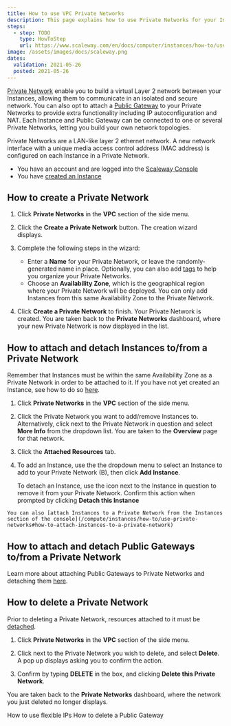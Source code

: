 ```yaml
---
title: How to use VPC Private Networks
description: This page explains how to use Private Networks for your Instances
steps:
  - step: TODO
    type: HowToStep
    url: https://www.scaleway.com/en/docs/computer/instances/how-to/use-private-networks
image: /assets/images/docs/scaleway.png
dates:
  validation: 2021-05-26
  posted: 2021-05-26
---
```


[Private Network](/network/vpc/concepts#private-networks) enable you to build a virtual Layer 2 network between your Instances, allowing them to communicate in an isolated and secure network. You can also opt to attach a [Public Gateway](/network/vpc/concepts#public-gateway) to your Private Networks to provide extra functionality including IP autoconfiguration and NAT. Each Instance and Public Gateway can be connected to one or several Private Networks, letting you build your own network topologies.

Private Networks are a LAN-like layer 2 ethernet network. A new network interface with a unique media access control address (MAC address) is configured on each Instance in a Private Network.

<Message type="requirement">

  - You have an account and are logged into the [Scaleway Console](https://console.scaleway.com)
  - You have [created an Instance](/compute/instances/how-to/create-an-instance)
  
</Message>

## How to create a Private Network

1. Click **Private Networks** in the **VPC** section of the side menu.

2. Click the **Create a Private Network** button. The creation wizard displays.

  <Lightbox src="scaleway-pn-creation-wiz.png" alt="" />

3. Complete the following steps in the wizard: 

    - Enter a **Name** for your Private Network, or leave the randomly-generated name in place. Optionally, you can also add [tags](/network/vpc/concepts#tags) to help you organize your Private Networks. 
    - Choose an **Availability Zone**, which is the geographical region where your Private Network will be deployed. You can only add Instances from this  same Availability Zone to the Private Network. 

4. Click **Create a Private Network** to finish. Your Private Network is created. You are taken back to the **Private Networks** dashboard, where your new Private Network is now displayed in the list.

## How to attach and detach Instances to/from a Private Network

Remember that Instances must be within the same Availability Zone as a Private Network in order to be attached to it. If you have not yet created an Instance, see how to do so [here](/compute/instances/how-to/create-an-instance/).

1. Click **Private Networks** in the **VPC** section of the side menu.

2. Click the Private Network you want to add/remove Instances to. Alternatively, click <Icon name="more" /> next to the Private Network in question and select **More Info** from the dropdown list. You are taken to the **Overview** page for that network.

3. Click the **Attached Resources** tab.

4. To add an Instance, use the the dropdown menu to select an Instance to add to your Private Network (B), then click **Add Instance**.

    To detach an Instance, use the <Icon name="unlink" /> icon next to the Instance in question to remove it from your Private Network. Confirm this action when prompted by clicking **Detach this Instance**

  <Message type="tip">

    You can also [attach Instances to a Private Network from the Instances section of the console](/compute/instances/how-to/use-private-networks#how-to-attach-instances-to-a-private-network)
  
  </Message>

## How to attach and detach Public Gateways to/from a Private Network

Learn more about attaching Public Gateways to Private Networks and detaching them [here](/network/vpc/how-to/configure-a-public-gateway#how-to-attach-a-public-gateway-to-a-private-network).

## How to delete a Private Network

<Message type="note">

  Prior to deleting a Private Network, resources attached to it must be [detached](/compute/instances/how-to/use-private-networks#how-to-detach-instances-from-a-private-network).

</Message>

1. Click **Private Networks** in the **VPC** section of the side menu.

3. Click <Icon name="more" /> next to the Private Network you wish to delete, and select **Delete**. A pop up displays asking you to confirm the action.

3. Confirm by typing **DELETE** in the box, and clicking **Delete this Private Network**.

You are taken back to the **Private Networks** dashboard, where the network you just deleted no longer displays.

<Navigation title="See Also">
  <PreviousButton to="/network/vpc/how-to/use-flexible-ips/">How to use flexible IPs</PreviousButton>
  <NextButton to="/network/vpc/how-to/delete-a-public-gateway/">How to delete a Public Gateway</NextButton>
</Navigation>
